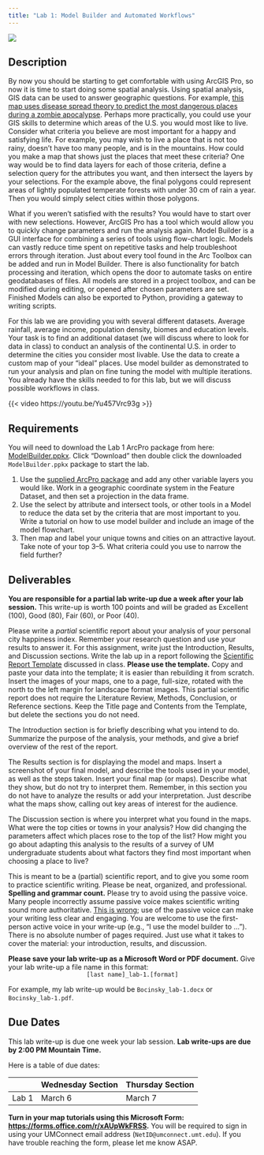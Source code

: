 ```yaml
---
title: "Lab 1: Model Builder and Automated Workflows"
---
```


![](https://pro.arcgis.com/en/pro-app/3.1/help/analysis/geoprocessing/modelbuilder/GUID-622D83E8-3D4A-4299-BA2F-A67F0AC12C51-web.png){fig-align="center"}

## Description

By now you should be starting to get comfortable with using ArcGIS Pro, so now it is time to start doing some spatial analysis. Using spatial analysis, GIS data can be used to answer geographic questions. For example, [this map uses disease spread theory to predict the most dangerous places during a zombie apocalypse](https://mattbierbaum.github.io/zombies-usa/){target="_blank"}. Perhaps more practically, you could use your GIS skills to determine which areas of the U.S. you would most like to live. Consider what criteria you believe are most important for a happy and satisfying life. For example, you may wish to live a place that is not too rainy, doesn’t have too many people, and is in the mountains. How could you make a map that shows just the places that meet these criteria? One way would be to find data layers for each of those criteria, define a selection query for the attributes you want, and then intersect the layers by your selections. For the example above, the final polygons could represent areas of lightly populated temperate forests with under 30 cm of rain a year. Then you would simply select cities within those polygons.

What if you weren’t satisfied with the results? You would have to start over with new selections. However, ArcGIS Pro has a tool which would allow you to quickly change parameters and run the analysis again. Model Builder is a GUI interface for combining a series of tools using flow-chart logic. Models can vastly reduce time spent on repetitive tasks and help troubleshoot errors through iteration. Just about every tool found in the Arc Toolbox can be added and run in Model Builder. There is also functionality for batch processing and iteration, which opens the door to automate tasks on entire geodatabases of files. All models are stored in a project toolbox, and can be modified during editing, or opened after chosen parameters are set. Finished Models can also be exported to Python, providing a gateway to writing scripts.

For this lab we are providing you with several different datasets. Average rainfall, average income, population density, biomes and education levels. Your task is to find an additional dataset (we will discuss where to look for data in class) to conduct an analysis of the continental U.S. in order to determine the cities you consider most livable. Use the data to create a custom map of your “ideal” places. Use model builder as demonstrated to run your analysis and plan on fine tuning the model with multiple iterations. You already have the skills needed to for this lab, but we will discuss possible workflows in class.

{{< video https://youtu.be/Yu457Vrc93g >}}

## Requirements

You will need to download the Lab 1 ArcPro package from here: [ModelBuilder.ppkx](https://umontana.maps.arcgis.com/home/item.html?id=8c00f4435d1747c08b619d801cbbb404){target="_blank"}. Click "Download" then double click the downloaded `ModelBuilder.ppkx` package to start the lab.

1. Use the [supplied ArcPro package](https://umontana.maps.arcgis.com/home/item.html?id=8c00f4435d1747c08b619d801cbbb404){target="_blank"} and add any other variable layers you would like. Work in a geographic coordinate system in the Feature Dataset, and then set a projection in the data frame.
2. Use the select by attribute and intersect tools, or other tools in a Model to reduce the data set by the criteria that are most important to you. Write a tutorial on how to use model builder and include an image of the model flowchart.
3. Then map and label your unique towns and cities on an attractive layout. Take note of your top 3--5. What criteria could you use to narrow the field further?

## Deliverables

**You are responsible for a partial lab write-up due a week after your lab session.** This write-up is worth 100 points and will be graded as Excellent (100), Good (80), Fair (60), or Poor (40).

Please write a *partial* scientific report about your analysis of your personal city happiness index. Remember your research question and use your results to answer it. For this assignment, write just the Introduction, Results, and Discussion sections. Write the lab up in a report following the [Scientific Report Template](/evaluations/ScientificReportTemplate.docx){target="_blank"} discussed in class. **Please use the template.** Copy and paste your data into the template; it is easier than rebuilding it from scratch. Insert the images of your maps, one to a page, full-size, rotated with the north to the left margin for landscape format images. This partial scientific report does not require the Literature Review, Methods, Conclusion, or Reference sections. Keep the Title page and Contents from the Template, but delete the sections you do not need.

The Introduction section is for briefly describing what you intend to do. Summarize the purpose of the analysis, your methods, and give a brief overview of the rest of the report.

The Results section is for displaying the model and maps. Insert a screenshot of your final model, and describe the tools used in your model, as well as the steps taken. Insert your final map (or maps). Describe what they show, but do not try to interpret them. Remember, in this section you do not have to analyze the results or add your interpretation. Just describe what the maps show, calling out key areas of interest for the audience.

The Discussion section is where you interpret what you found in the maps. What were the top cities or towns in your analysis? How did changing the parameters affect which places rose to the top of the list? How might you go about adapting this analysis to the results of a survey of UM undergraduate students about what factors they find most important when choosing a place to live?

This is meant to be a (partial) scientific report, and to give you some room to practice scientific writing. Please be neat, organized, and professional. **Spelling and grammar count.** Please try to avoid using the passive voice. Many people incorrectly assume passive voice makes scientific writing sound more authoritative. [This is wrong](https://writingcenter.unc.edu/tips-and-tools/sciences/){target="_blank"}; use of the passive voice can make your writing less clear and engaging. You are welcome to use the first-person active voice in your write-up (e.g., "I use the model builder to ..."). There is no absolute number of pages required. Just use what it takes to cover the material: your introduction, results, and discussion. 

**Please save your lab write-up as a Microsoft Word or PDF document.** Give your lab write-up a file name in this format:<br><center>`[last name]_lab-1.[format]`<br></center> For example, my lab write-up would be `Bocinsky_lab-1.docx` or `Bocinsky_lab-1.pdf`.

## Due Dates
This lab write-up is due one week your lab session. **Lab write-ups are due by 2:00 PM Mountain Time.**

Here is a table of due dates:

|       | Wednesday Section | Thursday Section |
| :---        |    :----   |          :--- |
| Lab 1      | March 6       | March 7   |

**Turn in your map tutorials using this Microsoft Form: <https://forms.office.com/r/xAUpWkFRSS>{target="_blank"}.** You will be required to sign in using your UMConnect email address (`NetID@umconnect.umt.edu`). If you have trouble reaching the form, please let me know ASAP.
